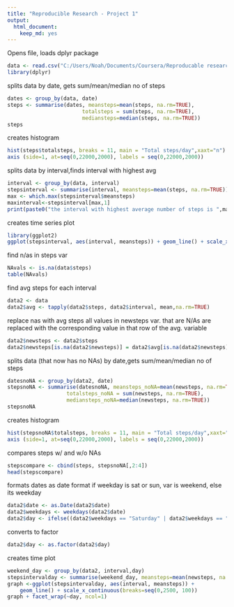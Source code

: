 ```yaml
---
title: "Reproducible Research - Project 1"
output:
  html_document:
    keep_md: yes
---
```


Opens file, loads dplyr package
```r
data <- read.csv("C:/Users/Noah/Documents/Coursera/Reproducable research/project 1/activity.csv")
library(dplyr)
```

splits data by date, gets sum/mean/median no of steps
```r
dates <- group_by(data, date)
steps <- summarise(dates, meansteps=mean(steps, na.rm=TRUE),
                        totalsteps = sum(steps, na.rm=TRUE), 
                        mediansteps=median(steps, na.rm=TRUE))
steps
```
creates histogram
```r
hist(steps$totalsteps, breaks = 11, main = "Total steps/day",xaxt="n")
axis (side=1, at=seq(0,22000,2000), labels = seq(0,22000,2000))
```
splits data by interval,finds interval with highest avg
```r
interval <- group_by(data, interval)
stepsinterval <- summarise(interval, meansteps=mean(steps, na.rm=TRUE))
max <- which.max(stepsinterval$meansteps)
maxinterval<-stepsinterval[max,1]
print(paste0("the interval with highest average number of steps is ",maxinterval))
```
creates time series plot
```r
library(ggplot2)
ggplot(stepsinterval, aes(interval, meansteps)) + geom_line() + scale_x_continuous(breaks=seq(0,2500, 100))
```
find n/as in steps var
```r
NAvals <- is.na(data$steps)
table(NAvals)
```

find avg steps for each interval
```r
data2 <- data
data2$avg <- tapply(data2$steps, data2$interval, mean,na.rm=TRUE)
```

replace nas with avg steps
all values in newsteps var. that are N/As are replaced with the corresponding value in that row of the avg. variable
```r
data2$newsteps <- data2$steps
data2$newsteps[is.na(data2$newsteps)] = data2$avg[is.na(data2$newsteps)]
```

splits data (that now has no NAs) by date,gets sum/mean/median no of steps
```r
datesnoNA <- group_by(data2, date)
stepsnoNA <- summarise(datesnoNA, meansteps_noNA=mean(newsteps, na.rm=TRUE),
                   totalsteps_noNA = sum(newsteps, na.rm=TRUE), 
                   mediansteps_noNA=median(newsteps, na.rm=TRUE))
stepsnoNA
```
creates histogram
```r
hist(stepsnoNA$totalsteps, breaks = 11, main = "Total steps/day",xaxt="n")
axis (side=1, at=seq(0,22000,2000), labels = seq(0,22000,2000))
```

compares steps w/ and w/o NAs
```r
stepscompare <- cbind(steps, stepsnoNA[,2:4])
head(stepscompare)
```

formats dates as date format
if weekday is sat or sun, var is weekend, else its weekday
```r
data2$date <- as.Date(data2$date)
data2$weekdays <- weekdays(data2$date)
data2$day <- ifelse((data2$weekdays == "Saturday" | data2$weekdays == "Sunday"), "weekend", "weekday")
```
converts to factor
```r
data2$day <- as.factor(data2$day)
```

creates time plot
```r
weekend_day <- group_by(data2, interval,day)
stepsintervalday <- summarise(weekend_day, meansteps=mean(newsteps, na.rm=TRUE))
graph <-ggplot(stepsintervalday, aes(interval, meansteps)) + 
    geom_line() + scale_x_continuous(breaks=seq(0,2500, 100)) 
graph + facet_wrap(~day, ncol=1)
```
